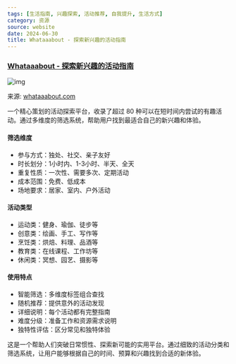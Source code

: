 ```yaml
---
tags: [生活指南, 兴趣探索, 活动推荐, 自我提升, 生活方式]
category: 资源
source: website
date: 2024-06-30
title: Whataaabout - 探索新兴趣的活动指南
---
```


### [Whataaabout - 探索新兴趣的活动指南](https://www.whataaabout.com/)

![img](https://img.mengpeng.tech/i/2024/12/08/67550bbaefc9a.webp)

来源: [whataaabout.com](https://www.whataaabout.com/)

一个精心策划的活动探索平台，收录了超过 80 种可以在短时间内尝试的有趣活动。通过多维度的筛选系统，帮助用户找到最适合自己的新兴趣和体验。

#### 筛选维度
- 参与方式：独处、社交、亲子友好
- 时长划分：1小时内、1-3小时、半天、全天
- 重复性质：一次性、需要多次、定期活动
- 成本范围：免费、低成本
- 场地要求：居家、室内、户外活动

#### 活动类型
- 运动类：健身、瑜伽、徒步等
- 创意类：绘画、手工、写作等
- 烹饪类：烘焙、料理、品酒等
- 教育类：在线课程、工作坊等
- 休闲类：冥想、园艺、摄影等

#### 使用特点
- 智能筛选：多维度标签组合查找
- 随机推荐：提供意外的活动发现
- 详细说明：每个活动都有完整指南
- 难度分级：准备工作和资源需求说明
- 独特性评估：区分常见和独特体验

这是一个帮助人们突破日常惯性、探索新可能的实用平台。通过细致的活动分类和筛选系统，让用户能够根据自己的时间、预算和兴趣找到合适的新体验。 